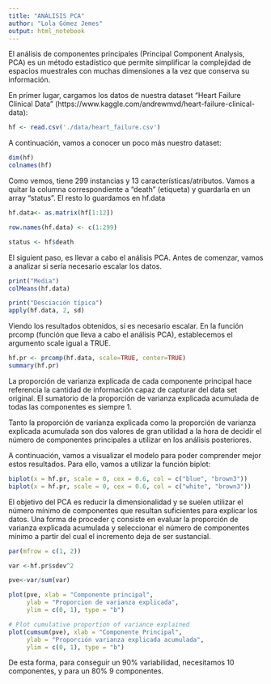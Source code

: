 ---
title: "ANÁLISIS PCA"
author: "Lola Gómez Jemes"
output: html_notebook
---

El análisis de componentes principales (Principal Component Analysis, PCA) es un método estadístico que permite simplificar la complejidad de espacios muestrales con muchas dimensiones a la vez que conserva su información.

En primer lugar, cargamos los datos de nuestra dataset "Heart Failure Clinical Data" (https://www.kaggle.com/andrewmvd/heart-failure-clinical-data):
```{r}
hf <- read.csv('./data/heart_failure.csv')
```

A continuación, vamos a conocer un poco más nuestro dataset:
```{r}
dim(hf)
colnames(hf)
```

Como vemos, tiene 299 instancias y 13 características/atributos. Vamos a quitar la columna correspondiente a "death" (etiqueta) y guardarla en un array "status". El resto lo guardamos en hf.data

```{r}
hf.data<- as.matrix(hf[1:12])

row.names(hf.data) <- c(1:299)

status <- hf$death
```


El siguient paso, es llevar a cabo el análisis PCA. Antes de comenzar, vamos a analizar si sería necesario escalar los datos.

```{r}
print("Media")
colMeans(hf.data)

print("Desciación típica")
apply(hf.data, 2, sd)


```

Viendo los resultados obtenidos, sí es necesario escalar. En la función prcomp (función que lleva a cabo el análisis PCA), establecemos el argumento scale igual a TRUE.

```{r}
hf.pr <- prcomp(hf.data, scale=TRUE, center=TRUE)
summary(hf.pr)

```
La proporción de varianza explicada de cada componente principal hace referencia la cantidad de información capaz de capturar del data set original. El sumatorio de la proporción de varianza explicada acumulada de todas las componentes es siempre 1.

Tanto la proporción de varianza explicada como la proporción de varianza explicada acumulada son dos valores de gran utilidad a la hora de decidir el número de componentes principales a utilizar en los análisis posteriores.

A continuación, vamos a visualizar el modelo para poder comprender mejor estos resultados. Para ello, vamos a utilizar la función biplot:

```{r, fig.width=10, fig.height=5}
biplot(x = hf.pr, scale = 0, cex = 0.6, col = c("blue", "brown3"))
biplot(x = hf.pr, scale = 0, cex = 0.6, col = c("white", "brown3"))
```

El objetivo del PCA es reducir la dimensionalidad y se suelen utilizar el número mínimo de componentes que resultan suficientes para explicar los datos. Una forma de proceder ç consiste en evaluar la proporción de varianza explicada acumulada y seleccionar el número de componentes mínimo a partir del cual el incremento deja de ser sustancial.

```{r, fig.width=10, fig.height=5}

par(mfrow = c(1, 2))

var <-hf.pr$sdev^2

pve<-var/sum(var)

plot(pve, xlab = "Componente principal",
     ylab = "Proporcion de varianza explicada",
     ylim = c(0, 1), type = "b")

# Plot cumulative proportion of variance explained
plot(cumsum(pve), xlab = "Componente Principal",
     ylab = "Proporción varianza explicada acumulada",
     ylim = c(0, 1), type = "b")
```
De esta forma, para conseguir un 90% variabilidad, necesitamos 10 componentes, y para un 80% 9 componentes.

